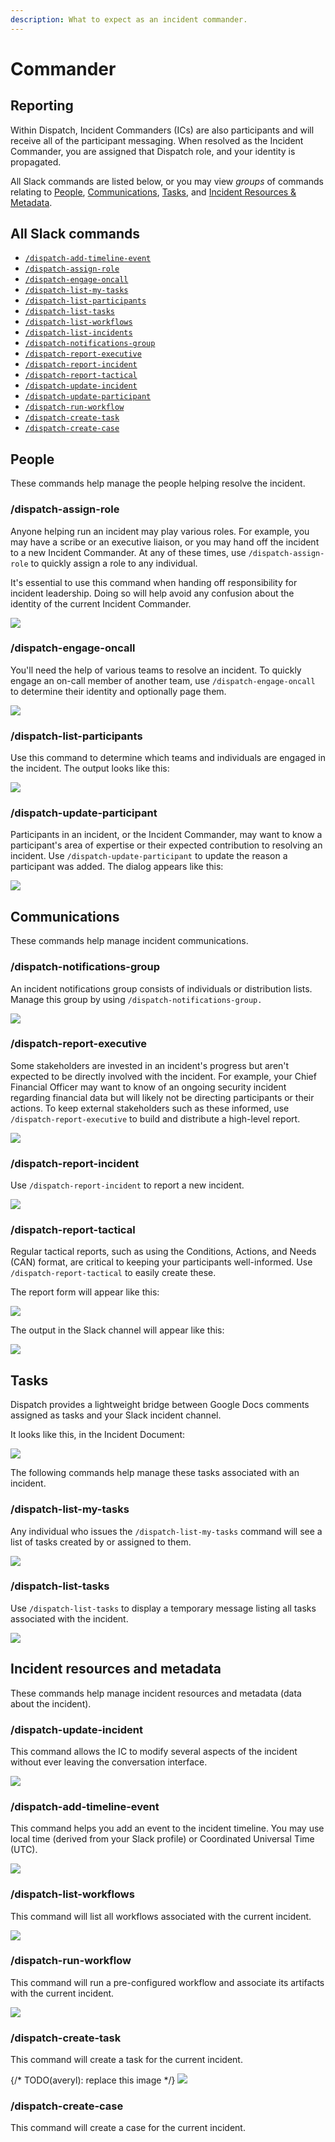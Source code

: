 ```yaml
---
description: What to expect as an incident commander.
---
```


# Commander

## Reporting

Within Dispatch, Incident Commanders \(ICs\) are also participants and will receive all of the participant messaging. When resolved as the Incident Commander, you are assigned that Dispatch role, and your identity is propagated.

All Slack commands are listed below, or you may view _groups_ of commands relating to [People](#people), [Communications](#communications), [Tasks](#tasks), and [Incident Resources & Metadata](#incident-resources-and-metadata).

## All Slack commands

- [`/dispatch-add-timeline-event`](#%2Fdispatch-add-timeline-event)
- [`/dispatch-assign-role`](#%2Fdispatch-assign-role)
- [`/dispatch-engage-oncall`](#%2Fdispatch-engage-oncall)
- [`/dispatch-list-my-tasks`](#%2Fdispatch-list-my-tasks)
- [`/dispatch-list-participants`](#%2Fdispatch-list-participants)
- [`/dispatch-list-tasks`](#%2Fdispatch-list-tasks)
- [`/dispatch-list-workflows`](#%2Fdispatch-list-workflows)
- [`/dispatch-list-incidents`](#%2Fdispatch-list-incidents)
- [`/dispatch-notifications-group`](#%2Fdispatch-notifications-group)
- [`/dispatch-report-executive`](#%2Fdispatch-report-executive)
- [`/dispatch-report-incident`](#%2Fdispatch-report-incident)
- [`/dispatch-report-tactical`](#%2Fdispatch-report-tactical)
- [`/dispatch-update-incident`](#%2Fdispatch-update-incident)
- [`/dispatch-update-participant`](#%2Fdispatch-update-participant)
- [`/dispatch-run-workflow`](#%2Fdispatch-list-workflow)
- [`/dispatch-create-task`](#%2Fdispatch-create-task)
- [`/dispatch-create-case`](#%2Fdispatch-create-case)
## People

These commands help manage the people helping resolve the incident.

### /dispatch-assign-role

Anyone helping run an incident may play various roles. For example, you may have a scribe or an executive liaison, or you may hand off the incident to a new Incident Commander. At any of these times, use `/dispatch-assign-role` to quickly assign a role to any individual.

It's essential to use this command when handing off responsibility for incident leadership. Doing so will help avoid any confusion about the identity of the current Incident Commander.

<div style={{textAlign: 'center'}}>

![](/img/slack-conversation-assign-role.png)

</div>

### /dispatch-engage-oncall

You'll need the help of various teams to resolve an incident. To quickly engage an on-call member of another team, use `/dispatch-engage-oncall` to determine their identity and optionally page them.

<div style={{textAlign: 'center'}}>

![](/img/slack-conversation-engage-oncall.png)

</div>

### /dispatch-list-participants

Use this command to determine which teams and individuals are engaged in the incident. The output looks like this:

<div style={{textAlign: 'center'}}>

![](/img/slack-conversation-list-participants.png)

</div>

### /dispatch-update-participant

Participants in an incident, or the Incident Commander, may want to know a participant's area of expertise or their expected contribution to resolving an incident. Use `/dispatch-update-participant` to update the reason a participant was added. The dialog appears like this:

<div style={{textAlign: 'center'}}>

![](/img/slack-conversation-update-participant.png)

</div>

## Communications

These commands help manage incident communications.

### /dispatch-notifications-group

An incident notifications group consists of individuals or distribution lists. Manage this group by using `/dispatch-notifications-group.`

<div style={{textAlign: 'center'}}>

![](/img/slack-conversation-notifications-group.png)

</div>

### /dispatch-report-executive

Some stakeholders are invested in an incident's progress but aren't expected to be directly involved with the incident. For example, your Chief Financial Officer may want to know of an ongoing security incident regarding financial data but will likely not be directing participants or their actions. To keep external stakeholders such as these informed, use `/dispatch-report-executive` to build and distribute a high-level report.

<div style={{textAlign: 'center'}}>

![](/img/slack-conversation-report-executive.png)

</div>

### /dispatch-report-incident

Use `/dispatch-report-incident` to report a new incident.

<div style={{textAlign: 'center'}}>

![](/img/slack-conversation-report-incident.png)

</div>

### /dispatch-report-tactical

Regular tactical reports, such as using the Conditions, Actions, and Needs (CAN) format, are critical to keeping your participants well-informed. Use `/dispatch-report-tactical` to easily create these.

The report form will appear like this:

<div style={{textAlign: 'center'}}>

![](/img/slack-conversation-status-report.png)

</div>

The output in the Slack channel will appear like this:

<div style={{textAlign: 'center'}}>

![](/img/slack-conversation-status-report-response.png)

</div>

## Tasks

Dispatch provides a lightweight bridge between Google Docs comments assigned as tasks and your Slack incident channel.

It looks like this, in the Incident Document:

<div style={{textAlign: 'center'}}>

![](/img/google-docs-task-comment.png)

</div>

The following commands help manage these tasks associated with an incident.

### /dispatch-list-my-tasks

Any individual who issues the `/dispatch-list-my-tasks` command will see a list of tasks created by or assigned to them.

<div style={{textAlign: 'center'}}>

![](/img/slack-conversation-list-my-tasks.png)

</div>

### /dispatch-list-tasks

Use `/dispatch-list-tasks` to display a temporary message listing all tasks associated with the incident.

<div style={{textAlign: 'center'}}>

![](/img/slack-conversation-list-tasks.png)

</div>

## Incident resources and metadata

These commands help manage incident resources and metadata (data about the incident).

### /dispatch-update-incident

This command allows the IC to modify several aspects of the incident without ever leaving the conversation interface.

<div style={{textAlign: 'center'}}>

![](/img/slack-conversation-edit-incident.png)

</div>

### /dispatch-add-timeline-event

This command helps you add an event to the incident timeline. You may use local time (derived from your Slack profile) or Coordinated Universal Time (UTC).

<div style={{textAlign: 'center'}}>

![](/img/slack-conversation-add-timeline-event.png)

</div>

### /dispatch-list-workflows

This command will list all workflows associated with the current incident.

<div style={{textAlign: 'center'}}>

![](/img/slack-conversation-list-workflows.png)

</div>

### /dispatch-run-workflow

This command will run a pre-configured workflow and associate its artifacts with the current incident.

<div style={{textAlign: 'center'}}>

![](/img/slack-conversation-run-workflow.png)

</div>

### /dispatch-create-task

This command will create a task for the current incident.
<div style={{textAlign: 'center'}}>

{/* TODO(averyl): replace this image */}
![](/img/slack-conversation-create-task.png)

### /dispatch-create-case

This command will create a case for the current incident.

<div style={{textAlign: 'center'}}>

</div>
